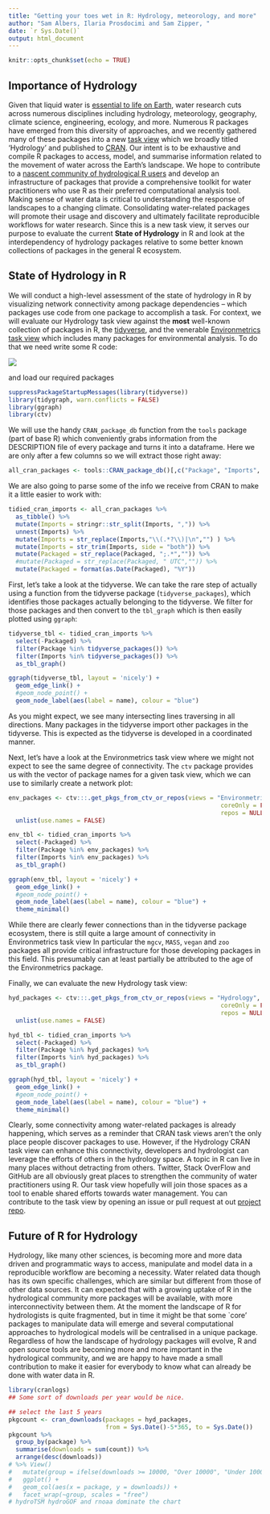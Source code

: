 ```yaml
---
title: "Getting your toes wet in R: Hydrology, meteorology, and more"
author: "Sam Albers, Ilaria Prosdocimi and Sam Zipper, "
date: `r Sys.Date()`
output: html_document
---
```


```r
knitr::opts_chunk$set(echo = TRUE)
```

## Importance of Hydrology
Given that liquid water is [essential to life on Earth](https://www.amnh.org/explore/science-topics/water-and-life-on-earth), water research cuts across numerous disciplines including hydrology, meteorology, geography, climate science, engineering, ecology, and more. Numerous R packages have emerged from this diversity of approaches, and we recently gathered many of these packages into a new [task view](https://github.com/ropensci/Hydrology) which we broadly titled 'Hydrology' and published to [CRAN](https://CRAN.R-project.org/view=Hydrology). Our intent is to be exhaustive and compile R packages to access, model, and summarise information related to the movement of water across the Earth's landscape. We hope to contribute to a [nascent community of hydrological R users](https://www.hydrol-earth-syst-sci-discuss.net/hess-2019-50/) and develop an infrastructure of packages that provide a comprehensive toolkit for water practitioners who use R as their preferred computational analysis tool. Making sense of water data is critical to understanding the response of landscapes to a changing climate. Consolidating water-related packages will promote their usage and discovery and ultimately facilitate reproducible workflows for water research. Since this is a new task view, it serves our purpose to evaluate the current **State of Hydrology** in R and look at the interdependency of hydrology packages relative to some better known collections of packages in the general R ecosystem. 

## State of Hydrology in R
We will conduct a high-level assessment of the state of hydrology in R by visualizing network connectivity among package dependencies -- which packages use code from one package to accomplish a task. For context, we will evaluate our Hydrology task view against the **most** well-known collection of packages in R, the [tidyverse](https://www.tidyverse.org/), and the venerable [Environmetrics task view](https://CRAN.R-project.org/view=Environmetrics
) which includes many packages for environmental analysis. To do that we need write some R code:

![](https://media.giphy.com/media/xT8qBmSnYDXS21ZvHO/giphy.gif)

and load our required packages

```r
suppressPackageStartupMessages(library(tidyverse))
library(tidygraph, warn.conflicts = FALSE)
library(ggraph)
library(ctv)
```

We will use the handy `CRAN_package_db` function from the `tools` package (part of base R) which conveniently grabs information from the DESCRIPTION file of every package and turns it into a dataframe. Here we are only after a few columns so we will extract those right away:
```r
all_cran_packages <- tools::CRAN_package_db()[,c("Package", "Imports", "Packaged")] 
```

We are also going to parse some of the info we receive from CRAN to make it a little easier to work with:
```r
tidied_cran_imports <- all_cran_packages %>% 
  as_tibble() %>% 
  mutate(Imports = stringr::str_split(Imports, ",")) %>% 
  unnest(Imports) %>% 
  mutate(Imports = str_replace(Imports,"\\(.*?\\)|\n","") ) %>%
  mutate(Imports = str_trim(Imports, side = "both")) %>%  
  mutate(Packaged = str_replace(Packaged, ";.*","")) %>%
  #mutate(Packaged = str_replace(Packaged, " UTC","")) %>%
  mutate(Packaged = format(as.Date(Packaged), "%Y"))
```

First, let's take a look at the tidyverse. We can take the rare step of actually using a function from the tidyverse package (`tidyverse_packages`), which identifies those packages actually belonging to the tidyverse. We filter for those packages and then convert to the `tbl_graph` which is then easily plotted using `ggraph`:
```r
tidyverse_tbl <- tidied_cran_imports %>% 
  select(-Packaged) %>% 
  filter(Package %in% tidyverse_packages()) %>% 
  filter(Imports %in% tidyverse_packages()) %>% 
  as_tbl_graph() 

ggraph(tidyverse_tbl, layout = 'nicely') + 
  geom_edge_link() + 
  #geom_node_point() +
  geom_node_label(aes(label = name), colour = "blue") 
```

As you might expect, we see many intersecting lines traversing in all directions. Many packages in the tidyverse import other packages in the tidyverse. This is expected as the tidyverse is developed in a coordinated manner. 

Next, let's have a look at the Environmetrics task view where we might not expect to see the same degree of connectivity. The `ctv` package provides us with the vector of package names for a given task view, which we can use to similarly create a network plot:

```r
env_packages <- ctv:::.get_pkgs_from_ctv_or_repos(views = "Environmetrics", 
                                                           coreOnly = FALSE, 
                                                           repos = NULL) %>% 
  unlist(use.names = FALSE)

env_tbl <- tidied_cran_imports %>% 
  select(-Packaged) %>% 
  filter(Package %in% env_packages) %>% 
  filter(Imports %in% env_packages) %>% 
  as_tbl_graph() 

ggraph(env_tbl, layout = 'nicely') + 
  geom_edge_link() + 
  #geom_node_point() +
  geom_node_label(aes(label = name), colour = "blue") +
  theme_minimal()
```

While there are clearly fewer connections than in the tidyverse package ecosystem, there is still quite a large amount of connectivity in Environmetrics task view In particular the `mgcv`, `MASS`, `vegan` and `zoo` packages all provide critical infrastructure for those developing packages in this field. This presumably can at least partially be attributed to the age of the Environmetrics package. 

Finally, we can evaluate the new Hydrology task view:

```r
hyd_packages <- ctv:::.get_pkgs_from_ctv_or_repos(views = "Hydrology", 
                                                           coreOnly = FALSE, 
                                                           repos = NULL) %>% 
  unlist(use.names = FALSE)

hyd_tbl <- tidied_cran_imports %>% 
  select(-Packaged) %>% 
  filter(Package %in% hyd_packages) %>% 
  filter(Imports %in% hyd_packages) %>% 
  as_tbl_graph() 

ggraph(hyd_tbl, layout = 'nicely') + 
  geom_edge_link() + 
  #geom_node_point() +
  geom_node_label(aes(label = name), colour = "blue") +
  theme_minimal()

```

Clearly, some connectivity among water-related packages is already happening, which serves as a reminder that CRAN task views aren't the only place people discover packages to use. However, if the Hydrology CRAN task view can enhance this connectivity, developers and hydrologist can leverage the efforts of others in the hydrology space. A topic in R can live in many places without detracting from others. Twitter, Stack OverFlow and GitHub are all obviously great places to strengthen the community of water practitioners using R. Our task view hopefully will join those spaces as a tool to enable shared efforts towards water management. You can contribute to the task view by opening an issue or pull request at out [project repo](https://github.com/ropensci/Hydrology).


## Future of R for Hydrology

Hydrology, like many other sciences, is becoming more and more data driven and programmatic ways to access, manipulate and model data in a reproducible workflow are becoming a necessity. 
Water related data though has its own specific challenges, which are similar but different from those of other data sources. 
<!-- The Hydrology Task Force aims to be the unique point where R users interested in analysing water data can find information on what tools are currently available to them.  -->
It can expected that with a growing uptake of R in the hydrological community more packages will be available, with more interconnectivity between them. 
At the moment the landscape of R for hydrologists is quite fragmented, but in time it might be that some `core' packages to manipulate data will emerge and several computational approaches to hydrological models will be centralised in a unique package. 
Regardless of how the landscape of hydrology packages will evolve, R and open source tools are becoming more and more important in the hydrological community, and we are happy to have made a small contribution to make it easier for everybody to know what can already be done with water data in R. 

```r
library(cranlogs)
## Some sort of downloads per year would be nice.

## select the last 5 years 
pkgcount <- cran_downloads(packages = hyd_packages, 
                           from = Sys.Date()-5*365, to = Sys.Date())
pkgcount %>% 
  group_by(package) %>% 
  summarise(downloads = sum(count)) %>% 
  arrange(desc(downloads)) 
# %>% View()
#   mutate(group = ifelse(downloads >= 10000, "Over 10000", "Under 10000")) %>% 
#   ggplot() +
#   geom_col(aes(x = package, y = downloads)) +
#   facet_wrap(~group, scales = "free")
# hydroTSM hydroGOF and rnoaa dominate the chart 
```

